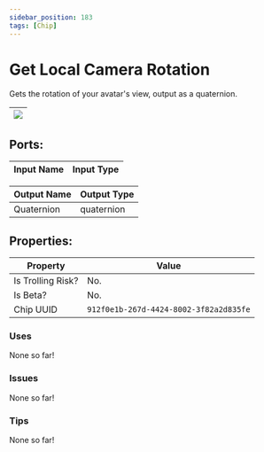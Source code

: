 ```yaml
---
sidebar_position: 183
tags: [Chip]
---
```


# Get Local Camera Rotation


Gets the rotation of your avatar's view, output as a quaternion.

| ![](https://images-ext-2.discordapp.net/external/MPmIaQzlEPmgGWlgi-WxBBXt0Bjv_zWPkg1y1f_sy3s/https/www.recroomcircuits.com/image/circuit/absolute-value?width=206&height=108) |
|-----|

## Ports:

| Input Name | Input Type |
|-----------|-----------|

| Output Name | Output Type |
|-----------|-----------|
| Quaternion | quaternion |

## Properties:

| Property  | Value |
|-------------------|-----------|
| Is Trolling Risk? | No. |
| Is Beta? | No. |
| Chip UUID | `912f0e1b-267d-4424-8002-3f82a2d835fe` |

### Uses
None so far!

### Issues
None so far!

### Tips
None so far!
